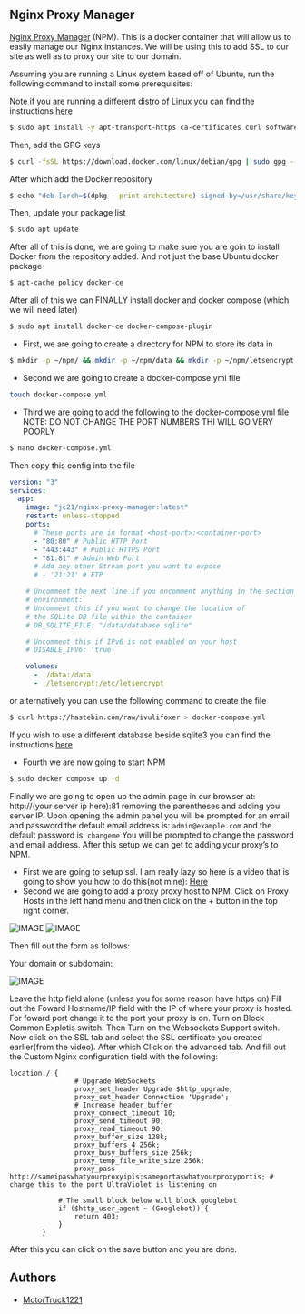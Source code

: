 ## Nginx Proxy Manager

[Nginx Proxy Manager](https://nginxproxymanager.com/) (NPM). This is a docker container that will allow us to easily manage our Nginx instances. We will be using this to add SSL to our site as well as to proxy our site to our domain.

Assuming you are running a Linux system based off of Ubuntu, run the following command to install some prerequisites:

Note if you are running a different distro of Linux you can find the instructions [here](https://docs.docker.com/engine/install/)

```bash
$ sudo apt install -y apt-transport-https ca-certificates curl software-properties-common nano curl wget
```

Then, add the GPG keys

```bash
$ curl -fsSL https://download.docker.com/linux/debian/gpg | sudo gpg --dearmor -o /usr/share/keyrings/docker-archive-keyring.gpg
```

After which add the Docker repository

```bash
$ echo "deb [arch=$(dpkg --print-architecture) signed-by=/usr/share/keyrings/docker-archive-keyring.gpg] https://download.docker.com/linux/ubuntu $(lsb_release -cs) stable" | sudo tee /etc/apt/sources.list.d/docker.list > /dev/null
```

Then, update your package list

```bash
$ sudo apt update
```

After all of this is done, we are going to make sure you are goin to install Docker from the repository added. And not just the base Ubuntu docker package

```bash
$ apt-cache policy docker-ce
```

After all of this we can FINALLY install docker and docker compose (which we will need later)

```bash
$ sudo apt install docker-ce docker-compose-plugin
```

- First, we are going to create a directory for NPM to store its data in

```bash
$ mkdir -p ~/npm/ && mkdir -p ~/npm/data && mkdir -p ~/npm/letsencrypt && cd ~/npm/
```

- Second we are going to create a docker-compose.yml file

```bash
touch docker-compose.yml
```

- Third we are going to add the following to the docker-compose.yml file NOTE: DO NOT CHANGE THE PORT NUMBERS THI WILL GO VERY POORLY

```bash
$ nano docker-compose.yml
```

Then copy this config into the file

```yaml
version: "3"
services:
  app:
    image: "jc21/nginx-proxy-manager:latest"
    restart: unless-stopped
    ports:
      # These ports are in format <host-port>:<container-port>
      - "80:80" # Public HTTP Port
      - "443:443" # Public HTTPS Port
      - "81:81" # Admin Web Port
      # Add any other Stream port you want to expose
      # - '21:21' # FTP

    # Uncomment the next line if you uncomment anything in the section
    # environment:
    # Uncomment this if you want to change the location of
    # the SQLite DB file within the container
    # DB_SQLITE_FILE: "/data/database.sqlite"

    # Uncomment this if IPv6 is not enabled on your host
    # DISABLE_IPV6: 'true'

    volumes:
      - ./data:/data
      - ./letsencrypt:/etc/letsencrypt
```

or alternatively you can use the following command to create the file

```bash
$ curl https://hastebin.com/raw/ivulifoxer > docker-compose.yml
```

If you wish to use a different database beside sqlite3 you can find the instructions [here](https://nginxproxymanager.com/setup/#using-mysql-mariadb-database)

- Fourth we are now going to start NPM

```bash
$ sudo docker compose up -d
```

Finally we are going to open up the admin page in our browser at: http://(your server ip here):81 removing the parentheses and adding you server IP.
Upon opening the admin panel you will be prompted for an email and password the default email address is:
`admin@example.com`
and the default password is:
`changeme`
You will be prompted to change the password and email address.
After this setup we can get to adding your proxy’s to NPM.

- First we are going to setup ssl. I am really lazy so here is a video that is going to show you how to do this(not mine): [Here](https://www.youtube.com/watch?v=rj7DZdWMK2k&feature=youtu.be)
- Second we are going to add a proxy proxy host to NPM. Click on Proxy Hosts in the left hand menu and then click on the + button in the top right corner.

![IMAGE](https://proxdocs.motortruck1221.tech/TNproxhosts.png)
![IMAGE](https://proxdocs.motortruck1221.tech/TNaddproxhosts.png)

Then fill out the form as follows:

Your domain or subdomain:

![IMAGE](https://proxdocs.motortruck1221.tech/TNproxform.png)

Leave the http field alone (unless you for some reason have https on) Fill out the Foward Hostname/IP field with the IP of where your proxy is hosted.
For foward port change it to the port your proxy is on.
Turn on Block Common Explotis switch.
Then Turn on the Websockets Support switch.
Now click on the SSL tab and select the SSL certificate you created earlier(from the video).
After which Click on the advanced tab. And fill out the Custom Nginx configuration field with the following:

```nginx
location / {
                # Upgrade WebSockets
                proxy_set_header Upgrade $http_upgrade;
                proxy_set_header Connection 'Upgrade';
                # Increase header buffer
                proxy_connect_timeout 10;
                proxy_send_timeout 90;
                proxy_read_timeout 90;
                proxy_buffer_size 128k;
                proxy_buffers 4 256k;
                proxy_busy_buffers_size 256k;
                proxy_temp_file_write_size 256k;
                proxy_pass http://sameipaswhatyourproxyipis:sameportaswhatyourproxyportis; # change this to the port UltraViolet is listening on

            # The small block below will block googlebot
            if ($http_user_agent ~ (Googlebot)) {
                return 403;
            }
        }
```

After this you can click on the save button and you are done.

## Authors

- [MotorTruck1221](https://github.com/motortruck1221)
